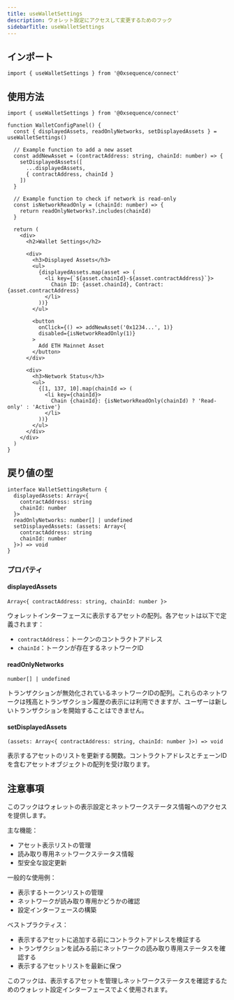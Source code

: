 ```yaml
---
title: useWalletSettings
description: ウォレット設定にアクセスして変更するためのフック
sidebarTitle: useWalletSettings
---
```


## インポート

```tsx
import { useWalletSettings } from '@0xsequence/connect'
```

## 使用方法

```tsx
import { useWalletSettings } from '@0xsequence/connect'

function WalletConfigPanel() {
  const { displayedAssets, readOnlyNetworks, setDisplayedAssets } = useWalletSettings()
  
  // Example function to add a new asset
  const addNewAsset = (contractAddress: string, chainId: number) => {
    setDisplayedAssets([
      ...displayedAssets,
      { contractAddress, chainId }
    ])
  }
  
  // Example function to check if network is read-only
  const isNetworkReadOnly = (chainId: number) => {
    return readOnlyNetworks?.includes(chainId)
  }
  
  return (
    <div>
      <h2>Wallet Settings</h2>
      
      <div>
        <h3>Displayed Assets</h3>
        <ul>
          {displayedAssets.map(asset => (
            <li key={`${asset.chainId}-${asset.contractAddress}`}>
              Chain ID: {asset.chainId}, Contract: {asset.contractAddress}
            </li>
          ))}
        </ul>
        
        <button
          onClick={() => addNewAsset('0x1234...', 1)}
          disabled={isNetworkReadOnly(1)}
        >
          Add ETH Mainnet Asset
        </button>
      </div>
      
      <div>
        <h3>Network Status</h3>
        <ul>
          {[1, 137, 10].map(chainId => (
            <li key={chainId}>
              Chain {chainId}: {isNetworkReadOnly(chainId) ? 'Read-only' : 'Active'}
            </li>
          ))}
        </ul>
      </div>
    </div>
  )
}
```

## 戻り値の型

```tsx
interface WalletSettingsReturn {
  displayedAssets: Array<{
    contractAddress: string
    chainId: number
  }>
  readOnlyNetworks: number[] | undefined
  setDisplayedAssets: (assets: Array<{
    contractAddress: string
    chainId: number
  }>) => void
}
```

### プロパティ

#### displayedAssets

`Array<{ contractAddress: string, chainId: number }>`

ウォレットインターフェースに表示するアセットの配列。各アセットは以下で定義されます：

* `contractAddress`：トークンのコントラクトアドレス
* `chainId`：トークンが存在するネットワークID

#### readOnlyNetworks

`number[] | undefined`

トランザクションが無効化されているネットワークIDの配列。これらのネットワークは残高とトランザクション履歴の表示には利用できますが、ユーザーは新しいトランザクションを開始することはできません。

#### setDisplayedAssets

`(assets: Array<{ contractAddress: string, chainId: number }>) => void`

表示するアセットのリストを更新する関数。コントラクトアドレスとチェーンIDを含むアセットオブジェクトの配列を受け取ります。

## 注意事項

このフックはウォレットの表示設定とネットワークステータス情報へのアクセスを提供します。

主な機能：

* アセット表示リストの管理
* 読み取り専用ネットワークステータス情報
* 型安全な設定更新

一般的な使用例：

* 表示するトークンリストの管理
* ネットワークが読み取り専用かどうかの確認
* 設定インターフェースの構築

ベストプラクティス：

* 表示するアセットに追加する前にコントラクトアドレスを検証する
* トランザクションを試みる前にネットワークの読み取り専用ステータスを確認する
* 表示するアセットリストを最新に保つ

このフックは、表示するアセットを管理しネットワークステータスを確認するためのウォレット設定インターフェースでよく使用されます。
